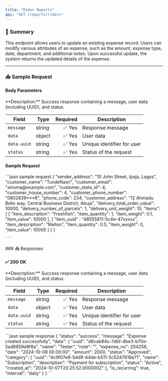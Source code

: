```yaml
---
title: "Rider Reports"
api: "GET /reports/riders"
---
```


### 📝 Summary

This endpoint allows users to update an existing expense record. Users can modify various attributes of an expense, such as the amount, expense type, date, department, and additional notes. Upon successful update, the system returns the updated details of the expense.


---

### 📥 Sample Request
#### Body Parameters
<Expandable>
**Description:** Success response containing a message, user data (including UUID), and status.

| **Field**   | **Type** | **Required** | **Description**          |
|-------------|----------|-------------:|---------------------------|
| `message`   | string   | ✅ Yes       | Response message          |
| `data`      | object   | ✅ Yes       | User data                 |
| `data.uuid` | string   | ✅ Yes       | Unique identifier for user |
| `status`    | string   | ✅ Yes       | Status of the request     |
</Expandable>

#### Sample Request
<Expandable>
    ```json sample request
    {
        "sender_address": "10 John Street, Ipaja, Lagos",
        "customer_name": "TundeNasri",
        "customer_email": "sinoma@example.com",
        "customer_state_id": 4,
        "customer_house_number": 4,
        "customer_phone_number": "0802839***8",
        "phone_code": 234,
        "customer_address": "12 Ahmadu Bello way, Central Business District, Abuja",
        "delivery_total_order_value": 10000,
        "delivery_number_of_parcels": 1,
        "delivery_unit_weight": 10,
        "items": {
            [
                "item_description": "Freshfish",
                "item_quantity": 1,
                "item_weight": 0.1,
                "item_value": 10000
            ],
            [
                "item_uuid" : "48555811-5c4e-47xxxxx",
                "item_description": "Mellon",
                "item_quantity": 0.5,
                "item_weight": 0,
                "item_value": 10000
            ]
        }
    }
    
    ```
</Expandable>
### 📤 Responses

#### ✅ 200 OK

<Expandable>
**Description:** Success response containing a message, user data (including UUID), and status.

| **Field**   | **Type** | **Required** | **Description**          |
|-------------|----------|-------------:|---------------------------|
| `message`   | string   | ✅ Yes       | Response message          |
| `data`      | object   | ✅ Yes       | User data                 |
| `data.uuid` | string   | ✅ Yes       | Unique identifier for user |
| `status`    | string   | ✅ Yes       | Status of the request     |
</Expandable>

<ResponseExample>
    ```json sample response
    {
        "status": "success",
        "message": "Expense created successfully",
        "data": {
            "uuid": "d6cab84c-7dbf-4be3-b70e-5ad6659d8f8a",
            "name": "Tester",
            "note": "",
            "expense_no": 204256,
            "date": "2024-10-08 00:00:00",
            "amount": 2000,
            "status": "Approved",
            "category": {
                "uuid": "4c9f07e8-5dd9-44de-b511-5c5247818e71",
                "name": "Subscription",
                "description": "Payment for subscription",
                "status": "Active",
                "created_at": "2024-10-07T20:25:52.000000Z"
            },
            "is_recurring": true,
            "interval": "daily"
        }
    }
    ```
</ResponseExample>
